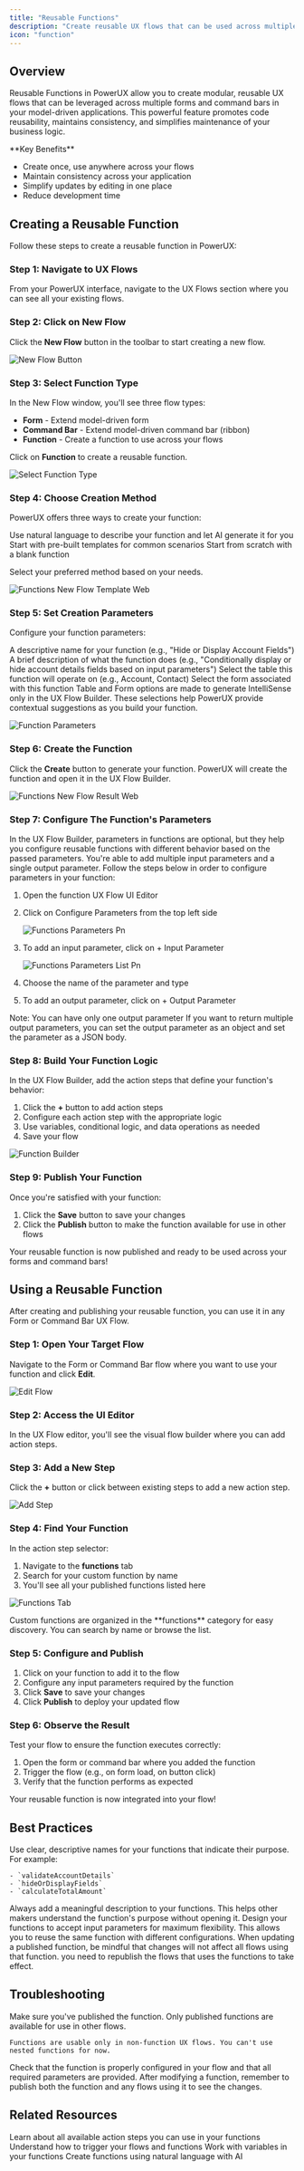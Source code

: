 ```yaml
---
title: "Reusable Functions"
description: "Create reusable UX flows that can be used across multiple forms and command bars"
icon: "function"
---
```


## Overview

Reusable Functions in PowerUX allow you to create modular, reusable UX flows that can be leveraged across multiple forms and command bars in your model-driven applications. This powerful feature promotes code reusability, maintains consistency, and simplifies maintenance of your business logic.

<Info>
  **Key Benefits**

  - Create once, use anywhere across your flows
  - Maintain consistency across your application
  - Simplify updates by editing in one place
  - Reduce development time
</Info>

## Creating a Reusable Function

Follow these steps to create a reusable function in PowerUX:

### Step 1: Navigate to UX Flows

From your PowerUX interface, navigate to the UX Flows section where you can see all your existing flows.

### Step 2: Click on New Flow

Click the **New Flow** button in the toolbar to start creating a new flow.

![New Flow Button](/images/function-new-flow-click.webp)

### Step 3: Select Function Type

In the New Flow window, you'll see three flow types:

- **Form** - Extend model-driven form
- **Command Bar** - Extend model-driven command bar (ribbon)
- **Function** - Create a function to use across your flows

Click on **Function** to create a reusable function.

![Select Function Type](/images/functions-new-flow-option.webp)

### Step 4: Choose Creation Method

PowerUX offers three ways to create your function:

<CardGroup cols={3}>
  <Card title="Create with AI" icon="sparkles">
    Use natural language to describe your function and let AI generate it for you
  </Card>
  <Card title="Use a Template" icon="clone">
    Start with pre-built templates for common scenarios
  </Card>
  <Card title="Blank Function" icon="file">
    Start from scratch with a blank function
  </Card>
</CardGroup>

Select your preferred method based on your needs.

![Functions New Flow Template Web](/images/functions-new-flow-template.webp)

### Step 5: Set Creation Parameters

Configure your function parameters:

<ParamField path="Flow Name" type="string" required>
  A descriptive name for your function (e.g., "Hide or Display Account Fields")
</ParamField>

<ParamField path="Description" type="string">
  A brief description of what the function does (e.g., "Conditionally display or hide account details fields based on input parameters")
</ParamField>

<ParamField path="Table" type="dropdown" required>
  Select the table this function will operate on (e.g., Account, Contact)
</ParamField>

<ParamField path="Form" type="dropdown" required>
  Select the form associated with this function
</ParamField>

<Warning>
  Table and Form options are made to generate IntelliSense only in the UX Flow Builder. These selections help PowerUX provide contextual suggestions as you build your function.
</Warning>

![Function Parameters](/images/functions-new-flow-params.webp)

### Step 6: Create the Function

Click the **Create** button to generate your function. PowerUX will create the function and open it in the UX Flow Builder.

![Functions New Flow Result Web](/images/functions-new-flow-result.webp)

### Step 7: Configure The Function's Parameters

In the UX Flow Builder, parameters in functions are optional, but they help you configure reusable functions with different behavior based on the passed parameters. You're able to add multiple input parameters and a single output parameter. Follow the steps below in order to configure parameters in your function:

1. Open the function UX Flow UI Editor
2. Click on Configure Parameters from the top left side

   ![Functions Parameters Pn](/images/functions-parameters.png)
3. To add an input parameter, click on + Input Parameter

   ![Functions Parameters List Pn](/images/functions-parameters-list.png)
4. Choose the name of the parameter and type
5. To add an output parameter, click on + Output Parameter

<Note>
  Note: You can have only one output parameter
</Note>

<Tip>
  If you want to return multiple output parameters, you can set the output parameter as an object and set the parameter as a JSON body.
</Tip>

### Step 8: Build Your Function Logic

In the UX Flow Builder, add the action steps that define your function's behavior:

1. Click the **\+** button to add action steps
2. Configure each action step with the appropriate logic
3. Use variables, conditional logic, and data operations as needed
4. Save your flow

![Function Builder](/functions-using-edit-window.png)

### Step 9: Publish Your Function

Once you're satisfied with your function:

1. Click the **Save** button to save your changes
2. Click the **Publish** button to make the function available for use in other flows

<Check>
  Your reusable function is now published and ready to be used across your forms and command bars!
</Check>

## Using a Reusable Function

After creating and publishing your reusable function, you can use it in any Form or Command Bar UX Flow.

### Step 1: Open Your Target Flow

Navigate to the Form or Command Bar flow where you want to use your function and click **Edit**.

![Edit Flow](/functions-using-edit.png)

### Step 2: Access the UI Editor

In the UX Flow editor, you'll see the visual flow builder where you can add action steps.

### Step 3: Add a New Step

Click the **\+** button or click between existing steps to add a new action step.

![Add Step](/functions-using-add-step.png)

### Step 4: Find Your Function

In the action step selector:

1. Navigate to the **functions** tab
2. Search for your custom function by name
3. You'll see all your published functions listed here

![Functions Tab](/images/functions-list.webp)

<Tip>
  Custom functions are organized in the **functions** category for easy discovery. You can search by name or browse the list.
</Tip>

### Step 5: Configure and Publish

1. Click on your function to add it to the flow
2. Configure any input parameters required by the function
3. Click **Save** to save your changes
4. Click **Publish** to deploy your updated flow

### Step 6: Observe the Result

Test your flow to ensure the function executes correctly:

1. Open the form or command bar where you added the function
2. Trigger the flow (e.g., on form load, on button click)
3. Verify that the function performs as expected

<Check>
  Your reusable function is now integrated into your flow!
</Check>

## Best Practices

<AccordionGroup>
  <Accordion title="Naming Conventions">
    Use clear, descriptive names for your functions that indicate their purpose. For example:

    - `validateAccountDetails`
    - `hideOrDisplayFields`
    - `calculateTotalAmount`
  </Accordion>
  <Accordion title="Documentation">
    Always add a meaningful description to your functions. This helps other makers understand the function's purpose without opening it.
  </Accordion>
  <Accordion title="Input Parameters">
    Design your functions to accept input parameters for maximum flexibility. This allows you to reuse the same function with different configurations.
  </Accordion>
  <Accordion title="Version Control">
    When updating a published function, be mindful that changes will not affect all flows using that function. you need to republish the flows that uses the functions to take effect.
  </Accordion>
</AccordionGroup>

## Troubleshooting

<AccordionGroup>
  <Accordion title="Function not appearing in the functions tab">
    Make sure you've published the function. Only published functions are available for use in other flows.

    Functions are usable only in non-function UX flows. You can't use nested functions for now.
  </Accordion>
  <Accordion title="Function not executing">
    Check that the function is properly configured in your flow and that all required parameters are provided.
  </Accordion>
  <Accordion title="Changes not reflecting">
    After modifying a function, remember to publish both the function and any flows using it to see the changes.
  </Accordion>
</AccordionGroup>

## Related Resources

<CardGroup cols={2}>
  <Card title="Action Steps" icon="list-check" href="/steps">
    Learn about all available action steps you can use in your functions
  </Card>
  <Card title="Triggers" icon="bolt" href="/triggers">
    Understand how to trigger your flows and functions
  </Card>
  <Card title="Variables" icon="code" href="/variables">
    Work with variables in your functions
  </Card>
  <Card title="AI-Generated Flows" icon="sparkles" href="ai/ai-flows">
    Create functions using natural language with AI
  </Card>
</CardGroup>